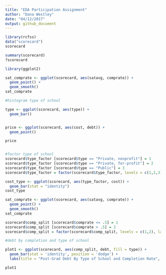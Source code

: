 ```yaml
---
title: "EDA Participation Assignment"
author: "Dana Westley"
date: "04/12/2017"
output: github_document
---
```


```r
library(rcfss)
data("scorecard")
scorecard

summary(scorecard)
?scorecard

library(ggplot2)

sat_comprate <- ggplot(scorecard, aes(satavg, comprate)) + 
  geom_point() + 
  geom_smooth()
sat_comprate

#histogram type of school

type <- ggplot(scorecard, aes(type)) +
  geom_bar()


price <- ggplot(scorecard, aes(cost, debt)) +
  geom_point()

price


#factor type of school
scorecard$type_factor [scorecard$type == "Private, nonprofit"] = 1
scorecard$type_factor [scorecard$type == "Private, for-profit"] = 2
scorecard$type_factor [scorecard$type == "Public"] = 3
scorecard$type_factor = factor(scorecard$type_factor, levels = c(1,2,3), labels = c("Private Non", "Private For", "Public"))

cost_type <- ggplot(scorecard, aes(type_factor, cost)) +
  geom_bar(stat = "identity")
cost_type

sat_comprate <- ggplot(scorecard, aes(satavg, comprate)) + 
  geom_point() + 
  geom_smooth()
sat_comprate

scorecard$comp_split [scorecard$comprate <= .5] = 1
scorecard$comp_split [scorecard$comprate > .5] = 2
scorecard$comp_split = factor(scorecard$comp_split, levels = c(1,2), labels = c("Under 50%", "Over 50%"))

#debt by completion and type of school

plot1 <- ggplot(scorecard, aes(comp_split, debt, fill = type)) + 
  geom_bar(stat = 'identity', position = 'dodge') + 
  labs(title = "Post-Grad Debt By Type of School and Completion Rate", y = "Debt", x = "Completion Rate")

plot1
```
